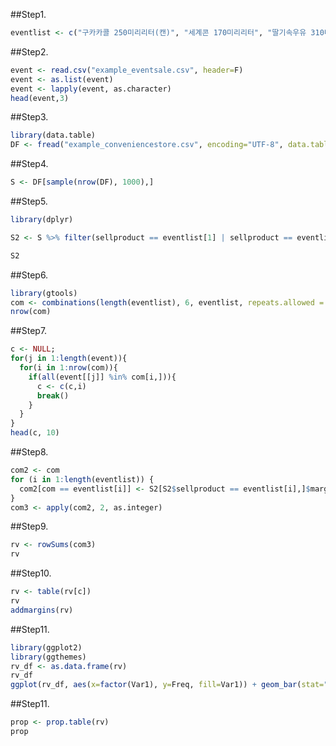 
##Step1.
```{r}
eventlist <- c("구카카콜 250미리리터(캔)", "세계콘 170미리리터", "딸기속우유 310미리리터(팩)", "조르지아오리지널 240미리리터(캔)", "육개장사발탕면 86g(컵)", "카페라떼와일드 200미리리터(컵)", "핫개컨디션파워 100미리리터(병)", "비타528 100미리리터(병)")
```


##Step2.
```{r}
event <- read.csv("example_eventsale.csv", header=F)
event <- as.list(event)
event <- lapply(event, as.character)
head(event,3)
```


##Step3.
```{r}
library(data.table)
DF <- fread("example_conveniencestore.csv", encoding="UTF-8", data.table=F)
```


##Step4.
```{r}
S <- DF[sample(nrow(DF), 1000),]
```


##Step5.
```{r}
library(dplyr)

S2 <- S %>% filter(sellproduct == eventlist[1] | sellproduct == eventlist[2]  | sellproduct == eventlist[3]  | sellproduct == eventlist[4]  | sellproduct == eventlist[5]  | sellproduct == eventlist[6] | sellproduct == eventlist[7] | sellproduct == eventlist[8] ) %>% group_by(sellproduct) %>% summarise(margin=min(margin)) %>% mutate(marginTF=ifelse(margin > 0.13, 1, 0))

S2
```


##Step6.
```{r}
library(gtools)
com <- combinations(length(eventlist), 6, eventlist, repeats.allowed = T)
nrow(com)
```


##Step7.
```{r}
c <- NULL;
for(j in 1:length(event)){
  for(i in 1:nrow(com)){
    if(all(event[[j]] %in% com[i,])){
      c <- c(c,i)
      break()
    }
  }
}
head(c, 10)
```


##Step8.
```{r}
com2 <- com
for (i in 1:length(eventlist)) {
  com2[com == eventlist[i]] <- S2[S2$sellproduct == eventlist[i],]$marginTF
}
com3 <- apply(com2, 2, as.integer)
```


##Step9.
```{r}
rv <- rowSums(com3)
rv
```


##Step10.
```{r}
rv <- table(rv[c])
rv
addmargins(rv)
```


##Step11.
```{r new_Ch5_ex02}
library(ggplot2)
library(ggthemes)
rv_df <- as.data.frame(rv)
rv_df
ggplot(rv_df, aes(x=factor(Var1), y=Freq, fill=Var1)) + geom_bar(stat="identity")
```


##Step11.
```{r}
prop <- prop.table(rv)
prop
```

